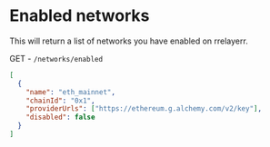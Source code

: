 # Enabled networks

This will return a list of networks you have enabled on rrelayerr.

GET - `/networks/enabled`

```json [response]
[
  {
    "name": "eth_mainnet",
    "chainId": "0x1",
    "providerUrls": ["https://ethereum.g.alchemy.com/v2/key"],
    "disabled": false
  }
]
```

